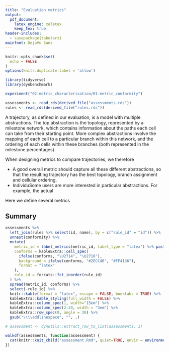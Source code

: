 ```yaml
---
title: "Evaluation metrics"
output: 
  pdf_document:
    latex_engine: xelatex
    keep_tex: true
header-includes:
  - \usepackage{tabularx}
mainfont: DejaVu Sans
---
```


```r
knitr::opts_chunk$set(
  echo = FALSE
)
options(knitr.duplicate.label = 'allow')

library(tidyverse)
library(dynbenchmark)

experiment("02-metric_characterisation/01-metric_conformity")
```

```r
assessments <- read_rds(derived_file("assessments.rds"))
rules <- read_rds(derived_file("rules.rds"))
```

A trajectory, as defined in our evaluation, is a model with multiple abstractions. The top abstraction is the topology, represented by a milestone network, which contains information about the paths each cell can take from their starting point. More complex abstractions involve the mapping of each cell to a particular branch within this network, and the ordering of each cells within these branches (both represented in the milestone percentages).

When designing metrics to compare trajectories, we therefore 

- A good overall metric should capture all these different abstractions, so that the resulting trajectory has the best topology, branch assignment and cellular ordering.
- IndividuSome users are more interested in particular abstractions. For example, the actual

Here we define several metrics 

## Summary

```r
assessments %>%
  left_join(rules %>% select(id, name), by = c("rule_id" = "id")) %>%
  unnest(conformity) %>%
  mutate(
    metric_id = label_metrics(metric_id, label_type = "latex") %>% paste0("$", ., "$") %>% forcats::fct_inorder(),
    conforms = kableExtra::cell_spec(
      ifelse(conforms, "\U2714", "\U2716"),
      background = ifelse(conforms, "#2ECC40", "#FF4136"),
      format = "latex"
    ),
    rule_id = forcats::fct_inorder(rule_id)
  ) %>%
  spread(metric_id, conforms) %>%
  select(-rule_id) %>% 
  knitr::kable(format = "latex", escape = FALSE, booktabs = TRUE) %>%
  kableExtra::kable_styling(full_width = FALSE) %>% 
  kableExtra::column_spec(1, width="15em") %>% 
  kableExtra::column_spec(2:20, width = "3em") %>% 
  kableExtra::row_spec(0, angle = 30) %>% 
  gsub("\\\\addlinespace", "", .)
```

\pagebreak

```r
# assessment <- dynutils::extract_row_to_list(assessments, 1)

walkdf(assessments, function(assessment) {
  cat(knitr::knit_child("assessment.Rmd", quiet=TRUE, envir = environment()))
})
```
